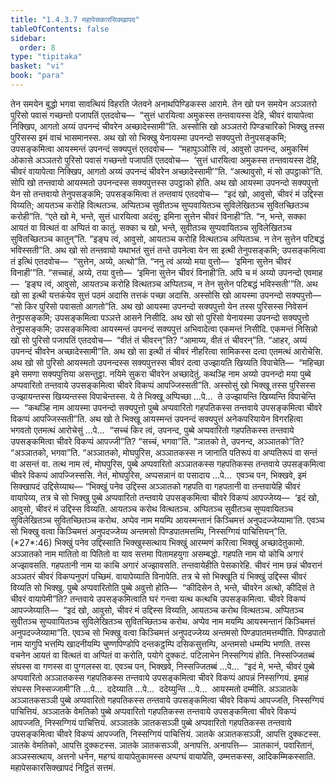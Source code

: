 ```yaml
---
title: "1.4.3.7 महापेसकारसिक्खापद"
tableOfContents: false
sidebar:
  order: 8
type: "tipitaka"
basket: "vi"
book: "para"
---
```



<DynamicBreadcrumb />

<Division number="641" book="para">

<Paragraph number="2362" book="para">
तेन समयेन बुद्धो भगवा सावत्थियं विहरति जेतवने अनाथपिण्डिकस्स आरामे. तेन खो पन समयेन अञ्ञतरो पुरिसो पवासं गच्छन्तो पजापतिं एतदवोच—  “सुत्तं धारयित्वा अमुकस्स तन्तवायस्स देहि, चीवरं वायापेत्वा निक्खिप, आगतो अय्यं उपनन्दं चीवरेन अच्छादेस्सामी”ति. अस्सोसि खो अञ्ञतरो पिण्डचारिको भिक्खु तस्स पुरिसस्स इमं वाचं भासमानस्स. अथ खो सो भिक्खु येनायस्मा उपनन्दो सक्यपुत्तो तेनुपसङ्कमि; उपसङ्कमित्वा आयस्मन्तं उपनन्दं सक्यपुत्तं एतदवोच—  “महापुञ्ञोसि त्वं, आवुसो उपनन्द, अमुकस्मिं ओकासे अञ्ञतरो पुरिसो पवासं गच्छन्तो पजापतिं एतदवोच—  ‘सुत्तं धारयित्वा अमुकस्स तन्तवायस्स देहि, चीवरं वायापेत्वा निक्खिप, आगतो अय्यं उपनन्दं चीवरेन अच्छादेस्सामी’”ति. “अत्थावुसो, मं सो उपट्ठाको”ति. सोपि खो तन्तवायो आयस्मतो उपनन्दस्स सक्यपुत्तस्स उपट्ठाको होति.
</Paragraph>

<Paragraph number="2363" book="para">
अथ खो आयस्मा उपनन्दो सक्यपुत्तो येन सो तन्तवायो तेनुपसङ्कमि; उपसङ्कमित्वा तं तन्तवायं एतदवोच—  “इदं खो, आवुसो, चीवरं मं उद्दिस्स विय्यति; आयतञ्च करोहि वित्थतञ्च. अप्पितञ्च सुवीतञ्च सुप्पवायितञ्च सुविलेखितञ्च सुवितच्छितञ्च करोही”ति. “एते खो मे, भन्ते, सुत्तं धारयित्वा अदंसु; इमिना सुत्तेन चीवरं विनाही”ति. “न, भन्ते, सक्का आयतं वा वित्थतं वा अप्पितं वा कातुं. सक्का च खो, भन्ते, सुवीतञ्च सुप्पवायितञ्च सुविलेखितञ्च सुवितच्छितञ्च कातुन्”ति. “इङ्घ त्वं, आवुसो, आयतञ्च करोहि वित्थतञ्च अप्पितञ्च. न तेन सुत्तेन पटिबद्धं भविस्सती”ति.
</Paragraph>

<Paragraph number="2364" book="para">
अथ खो सो तन्तवायो यथाभतं सुत्तं तन्ते उपनेत्वा येन सा इत्थी तेनुपसङ्कमि; उपसङ्कमित्वा तं इत्थिं एतदवोच—  “सुत्तेन, अय्ये, अत्थो”ति. “ननु त्वं अय्यो मया वुत्तो—  ‘इमिना सुत्तेन चीवरं विनाही’”ति. “सच्चाहं, अय्ये, तया वुत्तो—  ‘इमिना सुत्तेन चीवरं विनाही’ति. अपि च मं अय्यो उपनन्दो एवमाह—  ‘इङ्घ त्वं, आवुसो, आयतञ्च करोहि वित्थतञ्च अप्पितञ्च, न तेन सुत्तेन पटिबद्धं भविस्सती’”ति. अथ खो सा इत्थी यत्तकंयेव सुत्तं पठमं अदासि तत्तकं पच्छा अदासि. अस्सोसि खो आयस्मा उपनन्दो सक्यपुत्तो—  “सो किर पुरिसो पवासतो आगतो”ति. अथ खो आयस्मा उपनन्दो सक्यपुत्तो येन तस्स पुरिसस्स निवेसनं तेनुपसङ्कमि; उपसङ्कमित्वा पञ्ञत्ते आसने निसीदि. अथ खो सो पुरिसो येनायस्मा उपनन्दो सक्यपुत्तो तेनुपसङ्कमि; उपसङ्कमित्वा आयस्मन्तं उपनन्दं सक्यपुत्तं अभिवादेत्वा एकमन्तं निसीदि. एकमन्तं निसिन्नो खो सो पुरिसो पजापतिं एतदवोच—  “वीतं तं चीवरन्”ति? “आमाय्य, वीतं तं चीवरन्”ति. “आहर, अय्यं उपनन्दं चीवरेन अच्छादेस्सामी”ति. अथ खो सा इत्थी तं चीवरं नीहरित्वा सामिकस्स दत्वा एतमत्थं आरोचेसि. अथ खो सो पुरिसो आयस्मतो उपनन्दस्स सक्यपुत्तस्स चीवरं दत्वा उज्झायति खिय्यति विपाचेति—  “महिच्छा इमे समणा सक्यपुत्तिया असन्तुट्ठा. नयिमे सुकरा चीवरेन अच्छादेतुं. कथञ्हि नाम अय्यो उपनन्दो मया पुब्बे अप्पवारितो तन्तवाये उपसङ्कमित्वा चीवरे विकप्पं आपज्जिस्सती”ति.
</Paragraph>

<Paragraph number="2365" book="para">
अस्सोसुं खो भिक्खू तस्स पुरिसस्स उज्झायन्तस्स खिय्यन्तस्स विपाचेन्तस्स. ये ते भिक्खू अप्पिच्छा …पे…  ते उज्झायन्ति खिय्यन्ति विपाचेन्ति—  “कथञ्हि नाम आयस्मा उपनन्दो सक्यपुत्तो पुब्बे अप्पवारितो गहपतिकस्स तन्तवाये उपसङ्कमित्वा चीवरे विकप्पं आपज्जिस्सती”ति.
</Paragraph>

<Paragraph number="2366" book="para">
अथ खो ते भिक्खू आयस्मन्तं उपनन्दं सक्यपुत्तं अनेकपरियायेन विगरहित्वा भगवतो एतमत्थं आरोचेसुं …पे…  “सच्चं किर त्वं, उपनन्द, पुब्बे अप्पवारितो गहपतिकस्स तन्तवाये उपसङ्कमित्वा चीवरे विकप्पं आपज्जी”ति? “सच्चं, भगवा”ति. “ञातको ते, उपनन्द, अञ्ञातको”ति? “अञ्ञातको, भगवा”ति. “अञ्ञातको, मोघपुरिस, अञ्ञातकस्स न जानाति पतिरूपं वा अप्पतिरूपं वा सन्तं वा असन्तं वा. तत्थ नाम त्वं, मोघपुरिस, पुब्बे अप्पवारितो अञ्ञातकस्स गहपतिकस्स तन्तवाये उपसङ्कमित्वा चीवरे विकप्पं आपज्जिस्ससि. नेतं, मोघपुरिस, अप्पसन्नानं वा पसादाय …पे…  एवञ्च पन, भिक्खवे, इमं सिक्खापदं उद्दिसेय्याथ—
</Paragraph>

</Division>
<Division number="642" book="para">

<Paragraph number="2367" book="para">
<Emphasis>“भिक्खुं पनेव उद्दिस्स अञ्ञातको गहपति वा गहपतानी वा तन्तवायेहि चीवरं वायापेय्य, तत्र चे सो भिक्खु पुब्बे अप्पवारितो तन्तवाये उपसङ्कमित्वा चीवरे विकप्पं आपज्जेय्य—  ‘इदं खो, आवुसो, चीवरं मं उद्दिस्स विय्यति. आयतञ्च करोथ वित्थतञ्च. अप्पितञ्च सुवीतञ्च सुप्पवायितञ्च सुविलेखितञ्च सुवितच्छितञ्च करोथ. अप्पेव नाम मयम्पि आयस्मन्तानं किञ्चिमत्तं अनुपदज्जेय्यामा’ति. एवञ्च सो भिक्खु वत्वा किञ्चिमत्तं अनुपदज्जेय्य अन्तमसो पिण्डपातमत्तम्पि, निस्सग्गियं पाचित्तियन्”</Emphasis>ति. (*27*:<Emphasis>46</Emphasis>)
</Paragraph>

</Division>
<Division number="643" book="para">

<Paragraph number="2368" book="para">
<Emphasis>भिक्खुं पनेव उद्दिस्सा</Emphasis>ति भिक्खुस्सत्थाय भिक्खुं आरम्मणं करित्वा भिक्खुं अच्छादेतुकामो.
</Paragraph>

<Paragraph number="2369" book="para">
<Emphasis>अञ्ञातको</Emphasis> नाम मातितो वा पितितो वा याव सत्तमा पितामहयुगा असम्बद्धो.
</Paragraph>

<Paragraph number="2370" book="para">
<Emphasis>गहपति</Emphasis> नाम यो कोचि अगारं अज्झावसति.
</Paragraph>

<Paragraph number="2371" book="para">
<Emphasis>गहपतानी</Emphasis> नाम या काचि अगारं अज्झावसति.
</Paragraph>

<Paragraph number="2372" book="para">
<Emphasis>तन्तवायेही</Emphasis>ति पेसकारेहि.
</Paragraph>

<Paragraph number="2373" book="para">
<Emphasis>चीवरं</Emphasis> नाम छन्नं चीवरानं अञ्ञतरं चीवरं विकप्पनुपगं पच्छिमं.
</Paragraph>

<Paragraph number="2374" book="para">
<Emphasis>वायापेय्या</Emphasis>ति विनापेति.
</Paragraph>

<Paragraph number="2375" book="para">
<Emphasis>तत्र चे सो भिक्खू</Emphasis>ति यं भिक्खुं उद्दिस्स चीवरं विय्यति सो भिक्खु.
</Paragraph>

<Paragraph number="2376" book="para">
<Emphasis>पुब्बे अप्पवारितो</Emphasis>ति पुब्बे अवुत्तो होति—  “कीदिसेन ते, भन्ते, चीवरेन अत्थो, कीदिसं ते चीवरं वायापेमी”ति?
</Paragraph>

<Paragraph number="2377" book="para">
<Emphasis>तन्तवाये उपसङ्कमित्वा</Emphasis>ति घरं गन्त्वा यत्थ कत्थचि उपसङ्कमित्वा.
</Paragraph>

<Paragraph number="2378" book="para">
<Emphasis>चीवरे विकप्पं आपज्जेय्या</Emphasis>ति—  “इदं खो, आवुसो, चीवरं मं उद्दिस्स विय्यति, आयतञ्च करोथ वित्थतञ्च. अप्पितञ्च सुवीतञ्च सुप्पवायितञ्च सुविलेखितञ्च सुवितच्छितञ्च करोथ. अप्पेव नाम मयम्पि आयस्मन्तानं किञ्चिमत्तं अनुपदज्जेय्यामा”ति.
</Paragraph>

<Paragraph number="2379" book="para">
<Emphasis>एवञ्च सो भिक्खु वत्वा किञ्चिमत्तं अनुपदज्जेय्य अन्तमसो पिण्डपातमत्तम्पी</Emphasis>ति. <Emphasis>पिण्डपातो</Emphasis> नाम यागुपि भत्तम्पि खादनीयम्पि चुण्णपिण्डोपि दन्तकट्ठम्पि दसिकसुत्तम्पि, अन्तमसो धम्मम्पि भणति.
</Paragraph>

<Paragraph number="2380" book="para">
तस्स वचनेन आयतं वा वित्थतं वा अप्पितं वा करोति, पयोगे दुक्कटं. पटिलाभेन निस्सग्गियं होति. निस्सज्जितब्बं संघस्स वा गणस्स वा पुग्गलस्स वा. एवञ्च पन, भिक्खवे, निस्सज्जितब्बं …पे…  “इदं मे, भन्ते, चीवरं पुब्बे अप्पवारितो अञ्ञातकस्स गहपतिकस्स तन्तवाये उपसङ्कमित्वा चीवरे विकप्पं आपन्नं निस्सग्गियं. इमाहं संघस्स निस्सज्जामी”ति …पे…  ददेय्याति …पे…  ददेय्युन्ति …पे…  आयस्मतो दम्मीति.
</Paragraph>

</Division>
<Division number="644" book="para">

<Paragraph number="2381" book="para">
अञ्ञातके अञ्ञातकसञ्ञी पुब्बे अप्पवारितो गहपतिकस्स तन्तवाये उपसङ्कमित्वा चीवरे विकप्पं आपज्जति, निस्सग्गियं पाचित्तियं. अञ्ञातके वेमतिको पुब्बे अप्पवारितो गहपतिकस्स तन्तवाये उपसङ्कमित्वा चीवरे विकप्पं आपज्जति, निस्सग्गियं पाचित्तियं. अञ्ञातके ञातकसञ्ञी पुब्बे अप्पवारितो गहपतिकस्स तन्तवाये उपसङ्कमित्वा चीवरे विकप्पं आपज्जति, निस्सग्गियं पाचित्तियं.
</Paragraph>

<Paragraph number="2382" book="para">
ञातके अञातकसञ्ञी, आपत्ति दुक्कटस्स. ञातके वेमतिको, आपत्ति दुक्कटस्स. ञातके ञातकसञ्ञी, अनापत्ति.
</Paragraph>

</Division>
<Division number="645" book="para">

<Paragraph number="2383" book="para">
अनापत्ति—  ञातकानं, पवारितानं, अञ्ञस्सत्थाय, अत्तनो धनेन, महग्घं वायापेतुकामस्स अप्पग्घं वायापेति, उम्मत्तकस्स, आदिकम्मिकस्साति.

</Paragraph>
</Division>

<Paragraph number="2384" type="center" book="para">
महापेसकारसिक्खापदं निट्ठितं सत्तमं.
</Paragraph>